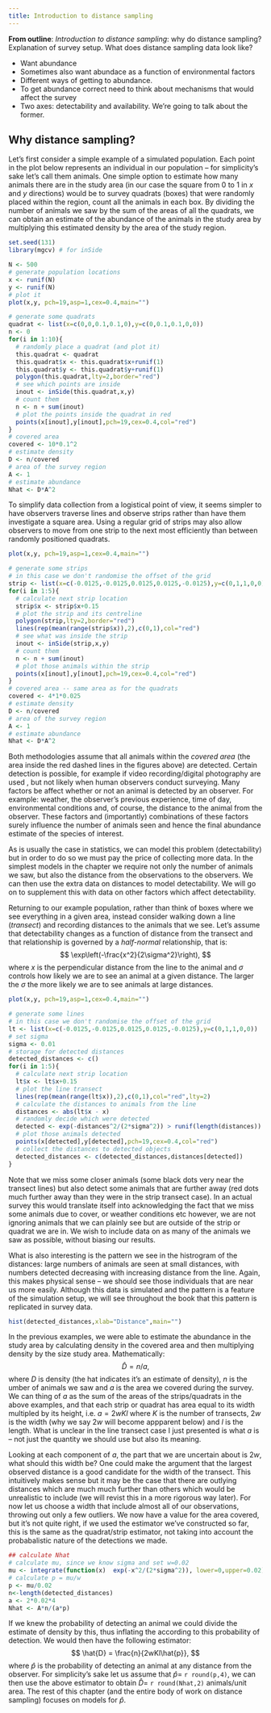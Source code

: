 ```yaml
---
title: Introduction to distance sampling
---
```


**From outline**: *Introduction to distance sampling*: why do distance sampling? Explanation of survey setup. What does distance sampling data look like?



  * Want abundance
  * Sometimes also want abundace as a function of environmental factors
  * Different ways of getting to abundance.
  * To get abundance correct need to think about mechanisms that would affect the survey
  * Two axes: detectability and availability. We're going to talk about the former.


## Why distance sampling?

Let's first consider a simple example of a simulated population. Each point in the plot below represents an individual in our population -- for simplicity's sake let's call them animals. One simple option to estimate how many animals there are in the study area (in our case the square from 0 to 1 in $x$ and $y$ directions) would be to survey quadrats (boxes) that were randomly placed within the region, count all the animals in each box. By dividing the number of animals we saw by the sum of the areas of all the quadrats, we can obtain an estimate of the abundance of the animals in the study area by multiplying this estimated density by the area of the study region.



```r
set.seed(131)
library(mgcv) # for inSide

N <- 500
# generate population locations
x <- runif(N)
y <- runif(N)
# plot it
plot(x,y, pch=19,asp=1,cex=0.4,main="")

# generate some quadrats
quadrat <- list(x=c(0,0,0.1,0.1,0),y=c(0,0.1,0.1,0,0))
n <- 0
for(i in 1:10){
  # randomly place a quadrat (and plot it)
  this.quadrat <- quadrat
  this.quadrat$x <- this.quadrat$x+runif(1)
  this.quadrat$y <- this.quadrat$y+runif(1)
  polygon(this.quadrat,lty=2,border="red")
  # see which points are inside
  inout <- inSide(this.quadrat,x,y)
  # count them
  n <- n + sum(inout)
  # plot the points inside the quadrat in red
  points(x[inout],y[inout],pch=19,cex=0.4,col="red")
}
# covered area
covered <- 10*0.1^2
# estimate density
D <- n/covered
# area of the survey region
A <- 1
# estimate abundance
Nhat <- D*A^2
```

To simplify data collection from a logistical point of view, it seems simpler to have observers traverse lines and observe strips rather than have them investigate a square area. Using a regular grid of strips may also allow observers to move from one strip to the next most efficiently than between randomly positioned quadrats.


```r
plot(x,y, pch=19,asp=1,cex=0.4,main="")

# generate some strips
# in this case we don't randomise the offset of the grid
strip <- list(x=c(-0.0125,-0.0125,0.0125,0.0125,-0.0125),y=c(0,1,1,0,0))
for(i in 1:5){
  # calculate next strip location
  strip$x <- strip$x+0.15
  # plot the strip and its centreline
  polygon(strip,lty=2,border="red")
  lines(rep(mean(range(strip$x)),2),c(0,1),col="red")
  # see what was inside the strip
  inout <- inSide(strip,x,y)
  # count them
  n <- n + sum(inout)
  # plot those animals within the strip
  points(x[inout],y[inout],pch=19,cex=0.4,col="red")
}
# covered area -- same area as for the quadrats
covered <- 4*1*0.025
# estimate density
D <- n/covered
# area of the survey region
A <- 1
# estimate abundance
Nhat <- D*A^2
```

Both methodologies assume that all animals within the *covered area* (the area inside the red dashed lines in the figures above) are detected. Certain detection is possible, for example if video recording/digital photography are used \citep{Buckland:2012ua}, but not likely when human observers conduct surveying. Many factors be affect whether or not an animal is detected by an observer. For example: weather, the observer's previous experience, time of day, environmental conditions and, of course, the distance to the animal from the observer. These factors and (importantly) combinations of these factors surely influence the number of animals seen and hence the final abundance estimate of the species of interest.

As is usually the case in statistics, we can model this problem (detectability) but in order to do so we must pay the price of collecting more data. In the simplest models in the chapter we require not only the number of animals we saw, but also the distance from the observations to the observers. We can then use the extra data on distances to model detectability. We will go on to supplement this with data on other factors which affect detectability.

Returning to our example population, rather than think of boxes where we see everything in a given area, instead consider walking down a line (*transect*) and recording distances to the animals that we see. Let's assume that detectability changes as a function of distance from the transect and that relationship is governed by a *half-normal* relationship, that is:
$$
\exp\left(-\frac{x^2}{2\sigma^2}\right),
$$
where $x$ is the perpendicular distance from the line to the animal and $\sigma$ controls how likely we are to see an animal at a given distance. The larger the $\sigma$ the more likely we are to see animals at large distances.

```r
plot(x,y, pch=19,asp=1,cex=0.4,main="")

# generate some lines
# in this case we don't randomise the offset of the grid
lt <- list(x=c(-0.0125,-0.0125,0.0125,0.0125,-0.0125),y=c(0,1,1,0,0))
# set sigma
sigma <- 0.01
# storage for detected distances
detected_distances <- c()
for(i in 1:5){
  # calculate next strip location
  lt$x <- lt$x+0.15
  # plot the line transect
  lines(rep(mean(range(lt$x)),2),c(0,1),col="red",lty=2)
  # calculate the distances to animals from the line
  distances <- abs(lt$x - x)
  # randomly decide which were detected
  detected <- exp(-distances^2/(2*sigma^2)) > runif(length(distances))
  # plot those animals detected
  points(x[detected],y[detected],pch=19,cex=0.4,col="red")
  # collect the distances to detected objects
  detected_distances <- c(detected_distances,distances[detected])
}
```

Note that we miss some closer animals (some black dots very near the transect lines) but also detect some animals that are further away (red dots much further away than they were in the strip transect case). In an actual survey this would translate itself into acknowledging the fact that we miss some animals due to cover, or weather conditions etc however, we are not ignoring animals that we can plainly see but are outside of the strip or quadrat we are in. We wish to include data on as many of the animals we saw as possible, without biasing our results.

What is also interesting is the pattern we see in the histrogram of the distances: large numbers of animals are seen at small distances, with numbers detected decreasing with increasing distance from the line. Again, this makes physical sense -- we should see those individuals that are near us more easily. Although this data is simulated and the pattern is a feature of the simulation setup, we will see throughout the book that this pattern is replicated in survey data.

```r
hist(detected_distances,xlab="Distance",main="")
```

In the previous examples, we were able to estimate the abundance in the study area by calculating density in the covered area and then multiplying density by the size study area. Mathematically:
$$
\hat{D} = n/a,
$$
where $D$ is density (the hat indicates it's an estimate of density), $n$ is the  umber of animals we saw and $a$ is the area we covered during the survey. We can thing of $a$ as the sum of the areas of the strips/quadrats in the above examples, and that each strip or quadrat has area equal to its width multipled by its height, i.e. $a=2wKl$ where $K$ is the number of transects, $2w$ is the width (why we say $2w$ will become appparent below) and $l$ is the length. What is unclear in the line transect case I just presented is what $a$ is -- not just the quantity we should use but also its meaning.

Looking at each component of $a$, the part that we are uncertain about is $2w$, what should this width be? One could make the argument that the largest observed distance is a good candidate for the width of the transect. This intuitively makes sense but it may be the case that there are outlying distances which are much much further than others which would be unrealistic to include (we will revist this in a more rigorous way later). For now let us choose a width that include almost all of our observations, throwing out only a few outliers. We now have a value for the area covered, but it's not quite right, if we used the estimator we've constructed so far, this is the same as the quadrat/strip estimator, not taking into account the probabalistic nature of the detections we made.

```r
## calculate Nhat
# calculate mu, since we know sigma and set w=0.02
mu <- integrate(function(x)  exp(-x^2/(2*sigma^2)), lower=0,upper=0.02)$value
# calculate p = mu/w
p <- mu/0.02
n<-length(detected_distances)
a <- 2*0.02*4
Nhat <- A*n/(a*p)
```

If we knew the probability of detecting an animal we could divide the estimate of density by this, thus inflating the according to this probability of detection. We would then have the following estimator:
$$
\hat{D} = \frac{n}{2wKl\hat{p}},
$$
where $\hat{p}$ is the probability of detecting an animal at any distance from the observer. For simplicity's sake let us assume that $\hat{p}=$ `r round(p,4)`, we can then use the above estimator to obtain $\hat{D}=$ `r round(Nhat,2)` animals/unit area. The rest of this chapter (and the entire body of work on distance sampling) focuses on models for $\hat{p}$.






